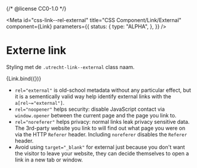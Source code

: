 {/* @license CC0-1.0 */}


<Meta
  id="css-link--rel-external"
  title="CSS Component/Link/External"
  component={Link}
  parameters={{
    status: {
      type: "ALPHA",
    },
  }}
/>

# Externe link

Styling met de `.utrecht-link--external` class naam.

<Canvas>
  <Story
    name="External"
    args={{
      external: true,
      href: "https://www.whatismyreferer.com",
      textContent: "Voorbeeldlink",
    }}
  >
    {Link.bind({})}
  </Story>
</Canvas>

- `rel="external"` is old-school metadata without any particular effect, but it is a sementically valid way help identify external links with the `a[rel~="external"]`.
- `rel="noopener"` helps security: disable JavaScript contact via `window.opener` between the current page and the page you link to.
- `rel="noreferer"` helps privacy: normal links leak privacy sensitive data. The 3rd-party website you link to will find out what page you were on via the HTTP `Referer` header. Including `noreferer` disables the `Referer` header.
- Avoid using `target="_blank"` for external just because you don't want the visitor to leave your website, they can decide themselves to open a link in a new tab or window.

